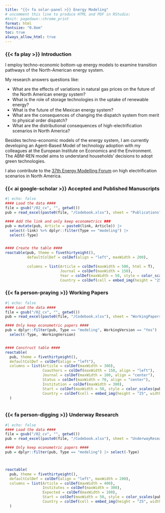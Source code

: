 ```yaml
---
title: "{{< fa solar-panel >}} Energy Modeling"
# uncomment this line to produce HTML and PDF in RStudio:
#knit: pagedown::chrome_print
format: html
fontsize: "0.8em"
toc: true
always_allow_html: true
---
```


### {{< fa play >}} Introduction

I employ techno-economic bottom-up energy models to examine transition pathways of the North-American energy system.

My research answers questions like:

-   What are the effects of variations in natural gas prices on the future of the North American energy system?
-   What is the role of storage technologies in the uptake of renewable energy?
-   What is the future of the Mexican energy system?
-   What are the consequences of changing the dispatch system from merit to physical order dispatch?
-   What are the distributional consequences of high-electrification scenarios in North America?

Besides techno-economic models of the energy system, I am currently developing an Agent-Based Model of technology adoption with my colleagues at the European Institute on Economics and the Environment. The ABM-REN model aims to understand households' decisions to adopt green technologies.

I also contribute to the [37th Energy Modelling Forum](https://emf.stanford.edu/emf-37-deep-decarbonization-high-electrificatio-scenarios-north-america) on high electrification scenarios in North America.

### {{< ai google-scholar >}} Accepted and Published Manuscripts

```r
#| echo: false 
#### Load the data ####
file = gsub("/02_cv", "", getwd())
pub = read_excel(paste0(file, "/Codebook.xlsx"), sheet = "Publications")

#### Add the link and only keep econometrics ###
pub = mutate(pub, Article = paste0(link, Article)) |> 
  select(-link) %>% dplyr::filter(Type == "modeling") |> 
  select(-Type)


#### Create the table ####
reactable(pub, theme = fivethirtyeight(),
          defaultColDef = colDef(align = "left", maxWidth = 200), 
          
          columns = list(Article = colDef(maxWidth = 500, html = T), 
                         Journal = colDef(maxWidth = 150), 
                         Year = colDef(maxWidth = 50, style = color_scales(pub, colors = c("gray", "#0b263d"))), 
                         Country = colDef(cell = embed_img(height = "25", width = "25"), maxWidth = 100, align = "center")))

```

### {{< fa person-praying >}} Working Papers

```r
#| echo: false 
#### Load the data ####
file = gsub("/02_cv", "", getwd())
pub = read_excel(paste0(file, "/Codebook.xlsx"), sheet = "WorkingPapers")

#### Only keep econometric papers ####
pub = dplyr::filter(pub, Type == "modeling", WorkingVersion == "Yes") |> 
  select(-Type, -WorkingVersion) 


#### Construct table ####
reactable(
  pub, theme = fivethirtyeight(),
  defaultColDef = colDef(align = "left"), 
  columns = list(Article = colDef(maxWidth = 300), 
                 Coauthors = colDef(maxWidth = 150, align = "left"),
                 Journal = colDef(maxWidth = 100, align = "center"), 
                 Status = colDef(maxWidth = 70, align = "center"),
                 Institution = colDef(maxWidth = 300),
                 Start = colDef(maxWidth = 50, style = color_scales(pub, colors = c("gray", "#0b263d"))), 
                 Country = colDef(cell = embed_img(height = "25", width = "25"), maxWidth = 100, align = "center"))
  )



```

### {{< fa person-digging >}} Underway Research

```r
#| echo: false 
#### Load the data ####
file = gsub("/02_cv", "", getwd())
pub = read_excel(paste0(file, "/Codebook.xlsx"), sheet = "UnderwayResearch")

#### Only keep econometric papers ####
pub = dplyr::filter(pub, Type == "modeling") |> select(-Type)



reactable(
  pub, theme = fivethirtyeight(),
  defaultColDef = colDef(align = "left", maxWidth = 200), 
  columns = list(Article = colDef(maxWidth = 400), 
                 Institutes = colDef(maxWidth = 300), 
                 Expected = colDef(maxWidth = 100), 
                 Start = colDef(maxWidth = 50, style = color_scales(pub, colors = c("gray", "#0b263d"))), 
                 Country = colDef(cell = embed_img(height = "25", width = "25"), maxWidth = 100, align = "center"))
  )

```

